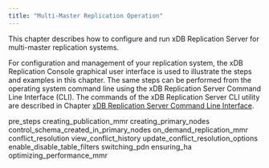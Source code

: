 ```yaml
---
title: "Multi-Master Replication Operation"
---
```


<div id="mmr_operation" class="registered_link"></div>

This chapter describes how to configure and run xDB Replication Server for multi-master replication systems.

For configuration and management of your replication system, the xDB Replication Console graphical user interface is used to illustrate the steps and examples in this chapter. The same steps can be performed from the operating system command line using the xDB Replication Server Command Line Interface (CLI). The commands of the xDB Replication Server CLI utility are described in Chapter [xDB Replication Server Command Line Interface](../08_xdb_cli/#xdb_cli).

<div class="toctree" maxdepth="4">

pre_steps creating_publication_mmr creating_primary_nodes control_schema_created_in_primary_nodes on_demand_replication_mmr conflict_resolution view_conflict_history update_conflict_resolution_options enable_disable_table_filters switching_pdn ensuring_ha optimizing_performance_mmr

</div>
